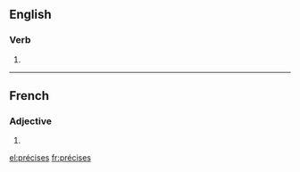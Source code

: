==English==

===Verb===
{{head|en}}

# {{en-third-person singular of|précis}}

----

==French==

===Adjective===
{{fr-adj-form|sort=precises}}

# {{feminine plural of|précis|lang=fr}}

[[el:précises]]
[[fr:précises]]
